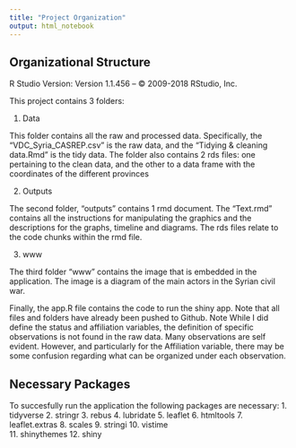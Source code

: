 ```yaml
---
title: "Project Organization"
output: html_notebook
---
```


## Organizational Structure 

R Studio Version: 
Version 1.1.456 – © 2009-2018 RStudio, Inc.


This project contains 3 folders: 

1. Data

This folder contains all the raw and processed data. 
Specifically, the "VDC_Syria_CASREP.csv" is the raw data, and the 
"Tidying & cleaning data.Rmd" is the tidy data. 
The folder also contains 2 rds files: one pertaining to the clean data,
and the other to a data frame with the coordinates of the different provinces

2. Outputs

The second folder, "outputs" contains 1 rmd document.
The "Text.rmd" contains all the instructions for manipulating the graphics
and the descriptions for the graphs, timeline and diagrams. 
The rds files relate to the code chunks within the rmd file. 

3. www

The third folder "www" contains the image that is embedded in the application.
The image is a diagram of the main actors in the Syrian civil war. 

Finally, the app.R file contains the code to run the shiny app. 
Note that all files and folders have already been pushed to Github. 
Note While I did define the status and affiliation variables, 
the definition of specific observations is not found in the raw data. 
Many observations are self evident.
However, and particularly for the Affiliation variable, 
there may be some confusion regarding what can be organized under each
observation. 

## Necessary Packages

To succesfully run the application the following packages are necessary: 
1. tidyverse
2. stringr
3. rebus
4. lubridate
5. leaflet
6. htmltools
7. leaflet.extras
8. scales
9. stringi 
10. vistime  
11. shinythemes
12. shiny 

